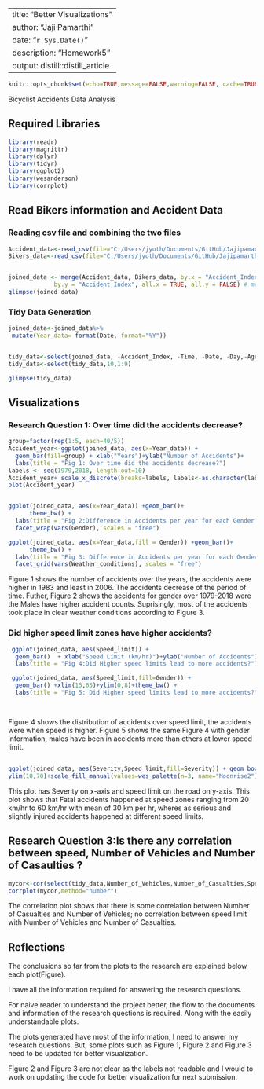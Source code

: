 
---
title: "Better Visualizations"
author: "Jaji Pamarthi"
date: "`r Sys.Date()`"
description: "Homework5"
output: distill::distill_article
---


```r
knitr::opts_chunk$set(echo=TRUE,message=FALSE,warning=FALSE, cache=TRUE)
```

Bicyclist Accidents Data Analysis

## Required Libraries

```r
library(readr)
library(magrittr)
library(dplyr)
library(tidyr)
library(ggplot2)
library(wesanderson)
library(corrplot)
```

## Read Bikers information and Accident Data  

### Reading csv file and combining the two files

```r
Accident_data<-read_csv(file="C:/Users/jyoth/Documents/GitHub/Jajipamarthi/Data/Accidents.csv")
Bikers_data<-read_csv(file="C:/Users/jyoth/Documents/GitHub/Jajipamarthi/Data/Bikers.csv")


joined_data <- merge(Accident_data, Bikers_data, by.x = "Accident_Index", 
             by.y = "Accident_Index", all.x = TRUE, all.y = FALSE) # merging two csv files
glimpse(joined_data)
```

### Tidy Data Generation

```r
joined_data<-joined_data%>%
 mutate(Year_data= format(Date, format="%Y"))


tidy_data<-select(joined_data, -Accident_Index, -Time, -Date, -Day,-Age_Grp)
tidy_data<-select(tidy_data,10,1:9)

glimpse(tidy_data)

```



## Visualizations


### Research Question 1: Over time did the accidents decrease?


```r
group=factor(rep(1:5, each=40/5))
Accident_year<-ggplot(joined_data, aes(x=Year_data)) + 
  geom_bar(fill=group) + xlab("Years")+ylab("Number of Accidents")+
  labs(title = "Fig 1: Over time did the accidents decrease?")
labels <- seq(1979,2018, length.out=10)
Accident_year+ scale_x_discrete(breaks=labels, labels<-as.character(labels))
plot(Accident_year)


ggplot(joined_data, aes(x=Year_data)) +geom_bar()+
      theme_bw() +
  labs(title = "Fig 2:Difference in Accidents per year for each Gender ", y = "Number of Accidents", x = "Year")+
  facet_wrap(vars(Gender), scales = "free")

ggplot(joined_data, aes(x=Year_data,fill = Gender)) +geom_bar()+
      theme_bw() +
  labs(title = "Fig 3: Difference in Accidents per year for each Gender ", y = "Number of Accidents", x = "Year")+
  facet_grid(vars(Weather_conditions), scales = "free")

```
Figure 1 shows the number of accidents over the years, the accidents were higher in 1983 and least in 2006. The accidents decrease of the period of time. Futher, Figure 2 shows the accidents for gender over 1979-2018 were the Males have higher accident counts. Suprisingly, most of the accidents took place in clear weather conditions according to Figure 3.


### Did higher speed limit zones have higher accidents?

```r

 ggplot(joined_data, aes(Speed_limit)) + 
  geom_bar()  + xlab("Speed Limit (km/hr)")+ylab("Number of Accidents")+
  labs(title = "Fig 4:Did Higher speed limits lead to more accidents?")+xlim(15,65)+ylim(0,8)

 ggplot(joined_data, aes(Speed_limit,fill=Gender)) + 
  geom_bar() +xlim(15,65)+ylim(0,8)+theme_bw() +
  labs(title = "Fig 5: Did Higher speed limits lead to more accidents?", y = "Number of Accidents", x = "Year")+scale_fill_manual(values=wes_palette(n=3, name="Moonrise2"))

  
```
Figure 4 shows the distribution of accidents over speed limit, the accidents were when speed is higher. Figure 5 shows the same Figure 4 with gender information, males have been in accidents more than others at lower speed limit.


## 
```r
ggplot(joined_data, aes(Severity,Speed_limit,fill=Severity)) + geom_boxplot()+theme_bw()+labs(title = "Fig 6: Did Higher speed limits lead to severity in accidents?",x="Severity of the Accidents", y="Speed limit km/hr")+
ylim(10,70)+scale_fill_manual(values=wes_palette(n=3, name="Moonrise2"))

```

This plot has Severity on x-axis and speed limit on the road on y-axis. This plot shows that Fatal accidents happened at speed zones ranging from 20 km/hr to 60 km/hr with mean of 30 km per hr, wheres as serious and slightly injured accidents happened at different speed limits. 



##  Research Question 3:Is there any correlation between speed, Number of Vehicles and Number of Casaulties ?
```r
mycor<-cor(select(tidy_data,Number_of_Vehicles,Number_of_Casualties,Speed_limit))
corrplot(mycor,method="number")


```
The correlation plot shows that there is some correlation between Number of Casualties and Number of Vehicles; no correlation between speed limit with Number of Vehicles and Number of Casualties.


## Reflections

The conclusions so far from the plots to the research are explained below each plot(Figure). 

I have all the information required for answering the research questions. 

For naive reader to understand the project better, the flow to the documents and information of the research questions is required. Along with the easily understandable plots. 

The plots generated have most of the information, I need to answer my research questions. But, some plots such as Figure 1, Figure 2 and Figure 3 need to be updated for better visualization.

Figure 2 and Figure 3 are not clear as the labels not readable and I would to work on updating the code for better visualization for next submission.







